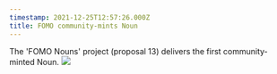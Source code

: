 ```yaml
---
timestamp: 2021-12-25T12:57:26.000Z
title: FOMO community-mints Noun
---
```


The 'FOMO Nouns' project (proposal 13) delivers the first community-minted Noun.
![](/timeline/fomo.png)

<LinkButton link="https://nouns.wtf/vote/8" label="Learn about FOMO" />
